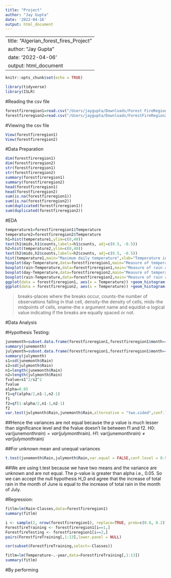 ```yaml
---
title: "Project"
author: "Jay Gupta"
date: '2022-04-16'
output: html_document
---
```


---
title: "Algerian_forest_fires_Project"
author: "Jay Gupta"
date: '2022-04-06'
output: html_document
---

```r
knitr::opts_chunk$set(echo = TRUE)
```

```r
library(tidyverse)
library(ISLR)
```

#Reading the csv file
```r
forestfireregion1=read.csv("/Users/jaygupta/Downloads/Forest FireRegion1.csv",sep=",")
forestfireregion2=read.csv("/Users/jaygupta/Downloads/ForestFireRegion2.csv",sep=",")
```

#Viewing the csv file
```r
View(forestfireregion1)
View(forestfireregion2)
```

#Data Preparation
```r
dim(forestfireregion1)
dim(forestfireregion2)
str(forestfireregion1)
str(forestfireregion2)
summary(forestfireregion1)
summary(forestfireregion2)
head(forestfireregion1)
head(forestfireregion2)
sum(is.na(forestfireregion1))
sum(is.na(forestfireregion2))
sum(duplicated(forestfireregion1))
sum(duplicated(forestfireregion2))
```

#EDA
```r
temperature1=forestfireregion1$Temperature
temperature2=forestfireregion2$Temperature
h1=hist(temperature1,ylim=c(0,40))
text(h1$mids,h1$counts,labels=h1$counts, adj=c(0.5, -0.5))
h2=hist(temperature2,ylim=c(0,40))
text(h2$mids,h2$counts,labels=h2$counts, adj=c(0.5, -0.5))
hist(temperature1,main="Maximum daily temperature",xlab="Temperature in degrees Fahrenheit",xlim=c(0,40),col="darkmagenta",freq=FALSE)
boxplot(day~Temperature,data=forestfireregion1,main="Measure of temperature per day",xlab="Temperature",ylab="Days")
boxplot(rain~Temperature,data=forestfireregion1,main="Measure of rain according to the temperature",xlab="Temperature",ylab="Rain")
boxplot(day~Temperature,data=forestfireregion2,main="Measure of temperature per day",xlab="Temperature",ylab="Days")
boxplot(rain~Temperature,data=forestfireregion2,main="Measure of rain according to the temperature",xlab="Temperature",ylab="Rain")
ggplot(data = forestfireregion1, aes(x = Temperature)) +geom_histogram(aes(fill = Classes),bins = 30)
ggplot(data = forestfireregion2, aes(x = Temperature)) +geom_histogram(aes(fill = Classes),bins = 30)
```
>breaks-places where the breaks occur,
counts-the number of observations falling in that cell,
density-the density of cells, mids-the midpoints of cells,
xname-the x argument name and
equidist-a logical value indicating if the breaks are equally spaced or not.

#Data Analysis

#Hypothesis Testing:
```r
junemonth=subset.data.frame(forestfireregion1,forestfireregion1$month==6)
summary(junemonth)
julymonth=subset.data.frame(forestfireregion1,forestfireregion1$month==7)
summary(julymonth)
s1=sd(junemonth$Rain)
s2=sd(julymonth$Rain)
n1=length(junemonth$Rain)
n2=length(julymonth$Rain)
fvalue=s1^2/s2^2
fvalue
alpha=0.05
f1=qf(alpha/2,n1-1,n2-1)
f1
f2=qf(1-alpha/2,n1-1,n2-1)
f2
var.test(julymonth$Rain,junemonth$Rain,alternative = "two.sided",conf.level = 0.95)
```
##Hence the variances are not equal because the p value is much lesser than significance level and the fvalue doesn't lie between f1 and f2. H0: var(junemonth$rain)=var(julymonth$rain). H1: var(junemonth$rain)≠var(julymonth$rain)

##For unknown mean and unequal variances

```r
t.test(junemonth$Rain,julymonth$Rain,var.equal = FALSE,conf.level = 0.95)
```
##We are using t.test because we have two means and the variance are unknown and are not equal. The p-value is greater than alpha i.e., 0.05. So we can accept the null hypothesis H_0 and agree that the increase of total rain in the month of June is equal to the increase of total rain in the month of July.

#Regression:

```r
fitlm=lm(Rain~Classes,data=forestfireregion1)
summary(fitlm)
```

```r
i <- sample(2, nrow(forestfireregion1), replace=TRUE, prob=c(0.8, 0.2))
ForestfireTraining <- forestfireregion1[i==1,]
ForestfireTesting <- forestfireregion1[i==2,]
pairs(ForestfireTraining[,1:13],lower.panel = NULL)
```
```r
cor(subset(ForestfireTraining,select=-Classes))
```

```r
fitlm=lm(Temperature~.-year,data=ForestfireTraining[,1:13])
summary(fitlm)
```
#By performing 